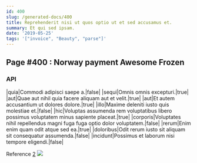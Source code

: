 ```yaml
---
id: 400
slug: /generated-docs/400
title: Reprehenderit nisi ut quos optio ut et sed accusamus et.
summary: Et qui sed ipsam.
date: '2019-05-25'
tags: '["invoice", "Beauty", "parse"]'
---
```



## Page #400 : Norway payment Awesome Frozen
### API

|quia|Commodi adipisci saepe a.|false|
|sequi|Omnis omnis excepturi.|true|
|aut|Quae aut nihil quia facere aliquam aut et velit.|true|
|aut|Et autem accusantium ut dolores dolore.|true|
|illo|Maxime deleniti iusto quis molestiae et.|false|
|hic|Voluptas assumenda rem voluptatibus libero possimus voluptatem minus sapiente placeat.|true|
|corporis|Voluptates nihil repellendus magni fuga fuga optio dolor voluptatem.|false|
|rerum|Enim enim quam odit atque sed ea.|true|
|doloribus|Odit rerum iusto sit aliquam sit consequatur assumenda.|false|
|incidunt|Possimus et laborum nisi tempore eligendi.|false|

Reference [2](/generated-docs/2)
![](/assets/cats-3.jpg)




